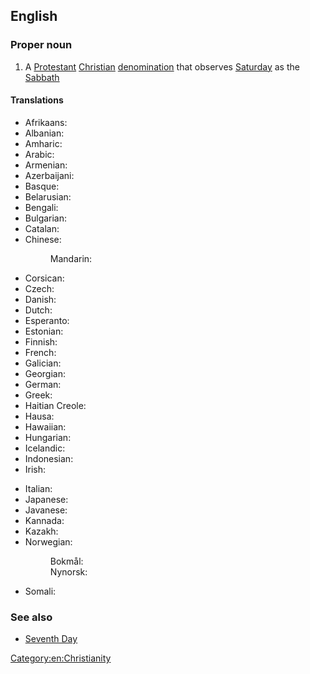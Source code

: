 ==English==

===Proper noun===
{{wikipedia}}
{{en-proper noun|head=[[seventh|Seventh]]-[[day]] [[adventist|Adventist]] [[church|Church]]}}

# A [[Protestant]] [[Christian]] [[denomination]] that observes [[Saturday]] as the [[Sabbath]]

====Translations====
{{trans-top|Christian denomination}}
* Afrikaans: {{t|af|Sewendedag Adventiste Kerk|s}}
* Albanian: {{t|sq|Kisha Adventiste e Ditës së Shtatë}}
* Amharic: {{t|am|የሰባተኛው ቀን አድቬንቲስት ቤተክርስቲያን}}
* Arabic: {{t|ar|كنيسة الأدفنتست اليوم السابع|f}}
* Armenian: {{t|hy|Յոթերորդ օրվա ադվենտիստական եկեղեցի}}
* Azerbaijani: {{t|az|Yeddinci Gün Adventist Kilsəsi|s}}
* Basque: {{t|eu|Zazpigarren Eguneko Adventista Eliza|s}}
* Belarusian: {{t|be|Царква адвентыстаў сёмага дня|f}}
* Bengali: {{t|bn|সপ্তম দিনের অ্যাডভেন্টিস্ট চার্চ}}
* Bulgarian: {{t|bg|Църква на адвентистите от седмия ден|f}}
* Catalan: {{t|ca|Església Adventista del Setè Dia|f}}
* Chinese:
*: Mandarin: {{t|cmn|基督复临安息日会|tr=Jīdū fù lín ānxírì huì}}
* Corsican: {{t|co|Chjesa Adventista di u Settimu Ghjornu}}
* Czech: {{t|cs|Církev adventistů sedmého dne}}
* Danish: {{t|da|Syvendedags adventistkirke}}
* Dutch: {{t|nl|Zevende-dags Adventisten}}
* Esperanto: {{t|eo|Adventisma Preĝejo de la Sepa Tago|s}}
* Estonian: {{t|et|Seitsmenda päeva adventkogudus|s}}
* Finnish: {{t|fi|Seitsemännen päivän adventtikirkko|s}}
* French: {{t|fr|Église adventiste du septième jour|f}}
* Galician: {{t|gl|Igrexa Adventista do Sétimo Día|f}}
* Georgian: {{t|ka|მეშვიდე დღის ადვენტისტური ეკლესია}}
* German: {{t|de|Kirche der Siebenten-Tags-Adventisten|f}}
* Greek: {{t|el|Εκκλησία Αντβεντιστών της Εβδόμης Ημέρας|f}}
* Haitian Creole: {{t|ht|Legliz Advantis Setyèm Jou}}
* Hausa: {{t|ha|Cocin Adventist na Bakwai}}
* Hawaiian: {{t|haw|Ka Halepule Adventist Ehiku}}
* Hungarian: {{t|hu|Hetednapi Adventista Egyház|s}}
* Icelandic: {{t|is|Kirkja sjöunda dags aðventista|f}}
* Indonesian: {{t|id|Gereja Masehi Advent Hari Ketujuh}}
* Irish: {{t|ga|Eaglais Aidbhinteach an 7ú Lá|f}}
{{trans-mid}}
* Italian: {{t|it|Chiesa avventista del settimo giorno|f}}
* Japanese: {{t|ja|セブンスデーアドベンチスト教会}}
* Javanese: {{t|jv|Greja Advent Dina-Pitu}}
* Kannada: {{t|kn|ಏಳನೇ ದಿನದ ಅಡ್ವೆಂಟಿಸ್ಟ್ ಚರ್ಚ್}}
* Kazakh: {{t|kk|Жетінші күн адвентистер шіркеуі}}
* Norwegian:
*: Bokmål: {{t|nb|Syvendedags Adventistkirken|m}}
*: Nynorsk: {{t|nn|Sjuandedags Adventistkyrkjen|m}}
* Somali: {{t|so|Kaniisadda Adventist-ka ee toddobaad}}
{{trans-bottom}}

===See also===
* [[Seventh Day]]

[[Category:en:Christianity]]